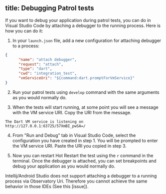 title: Debugging Patrol tests
---

If you want to debug your application during patrol tests, 
you can do in Visual Studio Code by attaching a debugger to the running process. 
Here is how you can do it:

1. In your `launch.json` file, add a new configuration for attaching debugger to a process:

```json
{
      "name": "attach debugger",
      "request": "attach",
      "type": "dart",
      "cwd": "integration_test",
      "vmServiceUri": "${command:dart.promptForVmService}"
}
```

2. Run your patrol tests using `develop` command with the same arguments as you would normally do.

3. When the tests will start running, at some point you will see a message with the VM service URI.
   Copy the URI from the message.

`The Dart VM service is listening on http://127.0.0.1:63725/57XmBI_pwSA=/`

4. From "Run and Debug" tab in Visual Studio Code, select the configuration you have created in step 1.
   You will be prompted to enter the VM service URI. Paste the URI you copied in step 3.

5. Now you can restart Hot Restart the test using the `r` command in the terminal.
   Once the debugger is attached, you can set breakpoints and debug your application as you would normally do.

<Info>
     Intellij/Android Studio does not support attaching a debugger to a running process via Observatory Uri.
     Therefore you cannot achieve the same behavior in those IDEs (See this [issue]).
</Info>

[issue]: https://github.com/flutter/flutter-intellij/issues/2250
